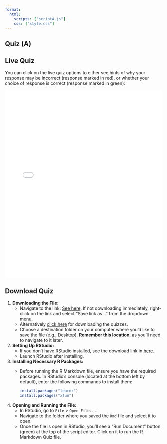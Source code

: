 ```yaml
---
format:
  html:
    scripts: ["scriptA.js"]  
    css: ["style.css"]      
---
```


## Quiz (A) {.unnumbered}

## Live Quiz

You can click on the live quiz options to either see hints of why your response may be incorrect (response marked in red), or whether your choice of response is correct (response marked in green):

```{=html}
<iframe src="accessingQi.html" width="100%" height="600" frameborder="0">
    <p>Your browser does not support iframes.</p>
</iframe>
```

## Download Quiz

1.  **Downloading the File:**
    -   Navigate to the link: [See here](Quiz/QuizAccessing.Rmd). If not downloading immediately, right-click on the link and select "Save link as..." from the dropdown menu.
    -   Alternatively <a href="Quiz/QuizAccessing.Rmd" download>click here</a> for downloading the quizzes.
    -   Choose a destination folder on your computer where you'd like to save the file (e.g., Desktop). **Remember this location**, as you'll need to navigate to it later.
2.  **Setting Up RStudio:**
    -   If you don't have RStudio installed, see the download link in [here](wrangling1a.html).
    -   Launch RStudio after installing.
3.  **Installing Necessary R Packages:**
    -   Before running the R Markdown file, ensure you have the required packages. In RStudio's console (located at the bottom left by default), enter the following commands to install them:

        ``` r
        install.packages("learnr")
        install.packages("xfun")
        ```
4.  **Opening and Running the File:**
    -   In RStudio, go to `File` \> `Open File...`.
    -   Navigate to the folder where you saved the `Rmd` file and select it to open.
    -   Once the file is open in RStudio, you'll see a "Run Document" button (green) at the top of the script editor. Click on it to run the R Markdown Quiz file.
